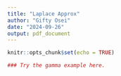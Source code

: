 ```yaml
---
title: "Laplace Approx"
author: "Gifty Osei"
date: "2024-09-26"
output: pdf_document
---
```


```r
knitr::opts_chunk$set(echo = TRUE)
```

```r
### Try the gamma example here.
```

